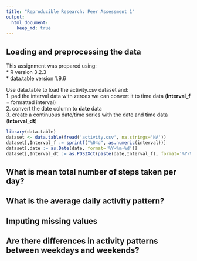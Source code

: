 ```yaml
---
title: "Reproducible Research: Peer Assessment 1"
output: 
  html_document:
    keep_md: true
---
```


## Loading and preprocessing the data
This assignment was prepared using:  
* R version 3.2.3  
* data.table version 1.9.6

Use data.table to load the activity.csv dataset and:  
1. pad the interval data with zeroes we can convert it to time data (**Interval_f** = formatted interval)  
2. convert the date column to **date** data  
3. create a continuous date/time series with the date and time data (**Interval_dt**)  


```r
library(data.table)
dataset <- data.table(fread('activity.csv', na.strings='NA'))
dataset[,Interval_f := sprintf("%04d", as.numeric(interval))]
dataset[,date := as.Date(date, format='%Y-%m-%d')] 
dataset[,Interval_dt := as.POSIXct(paste(date,Interval_f), format='%Y-%m-%d %H%M')]


```

## What is mean total number of steps taken per day?



## What is the average daily activity pattern?



## Imputing missing values



## Are there differences in activity patterns between weekdays and weekends?
